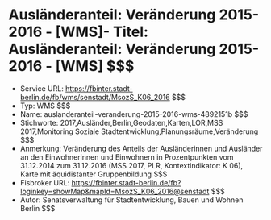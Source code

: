 # Ausländeranteil: Veränderung 2015-2016 - [WMS]- Titel: Ausländeranteil: Veränderung 2015-2016 - [WMS] $$$
- Service URL: https://fbinter.stadt-berlin.de/fb/wms/senstadt/MsozS_K06_2016 $$$
- Typ: WMS $$$
- Name: auslanderanteil-veranderung-2015-2016-wms-4892151b $$$
- Stichworte: 2017,Ausländer,Berlin,Geodaten,Karten,LOR,MSS 2017,Monitoring Soziale Stadtentwicklung,Planungsräume,Veränderung $$$
- Anmerkung: Veränderung des Anteils der Ausländerinnen und Ausländer an den Einwohnerinnen und Einwohnern in Prozentpunkten vom 31.12.2014 zum 31.12.2016 (MSS 2017, PLR, Kontextindikator: K 06), Karte mit äquidistanter Gruppenbildung $$$
- Fisbroker URL: https://fbinter.stadt-berlin.de/fb?loginkey=showMap&mapId=MsozS_K06_2016@senstadt $$$
- Autor: Senatsverwaltung für Stadtentwicklung, Bauen und Wohnen Berlin $$$
